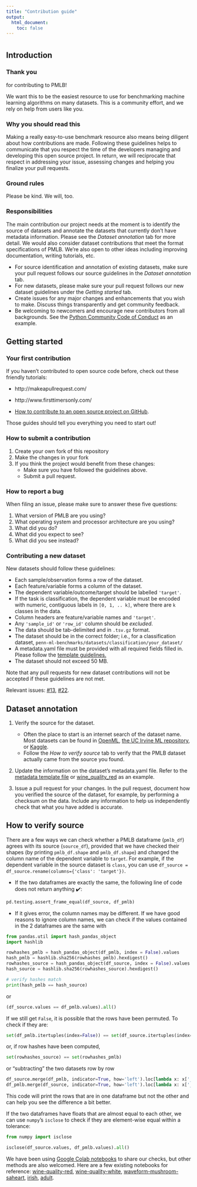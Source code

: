 ```yaml
---
title: "Contribution guide"
output:
  html_document:
    toc: false
---
```


# {.tabset}
## Introduction
### Thank you

for contributing to PMLB!

We want this to be the easiest resource to use for benchmarking machine learning algorithms on many datasets.
This is a community effort, and we rely on help from users like you.


### Why you should read this

Making a really easy-to-use benchmark resource also means being diligent about how contributions are made.
Following these guidelines helps to communicate that you respect the time of the developers managing and developing this open source project.
In return, we will reciprocate that respect in addressing your issue, assessing changes and helping you finalize your pull requests.

### Ground rules
Please be kind.
We will, too.

### Responsibilities
The main contribution our project needs at the moment is to identify the source of datasets and annotate the datasets that currently don't have metadata information.
Please see the *Dataset annotation* tab for more detail.
We would also consider dataset contributions that meet the format specifications of PMLB.
We're also open to other ideas including improving documentation, writing tutorials, etc.

 * For source identification and annotation of existing datasets, make sure your pull request follows our source guidelines in the *Dataset annotation* tab.
 * For new datasets, please make sure your pull request follows our new dataset guidelines under the *Getting started* tab.
 * Create issues for any major changes and enhancements that you wish to make. Discuss things transparently and get community feedback.
 * Be welcoming to newcomers and encourage new contributors from all backgrounds. See the [Python Community Code of Conduct](https://www.python.org/psf/codeofconduct/) as an example.

## Getting started
### Your first contribution

If you haven't contributed to open source code before, check out these friendly tutorials:


 * http://makeapullrequest.com/
 
 * http://www.firsttimersonly.com/
 
 * [How to contribute to an open source project on GitHub](https://egghead.io/series/how-to-contribute-to-an-open-source-project-on-github).


Those guides should tell you everything you need to start out!

### How to submit a contribution

1. Create your own fork of this repository
2. Make the changes in your fork
3. If you think the project would benefit from these changes:
    * Make sure you have followed the guidelines above.
    * Submit a pull request.

### How to report a bug

When filing an issue, please make sure to answer these five questions:

1. What version of PMLB are you using?
2. What operating system and processor architecture are you using?
3. What did you do?
4. What did you expect to see?
5. What did you see instead?

### Contributing a new dataset

New datasets should follow these guidelines:

 - Each sample/observation forms a row of the dataset.
 - Each feature/variable forms a column of the dataset.
 - The dependent variable/outcome/target should be labelled `'target'`.
 - If the task is classification, the dependent variable must be encoded with numeric, contiguous labels in `[0, 1, .. k]`, where there are `k` classes in the data.
 - Column headers are feature/variable names and `'target'`.
 - Any `'sample_id'` or `'row_id'` column should be *excluded*.
 - The data should be tab-delimited and in `.tsv.gz` format.
 - The dataset should be in the correct folder; i.e., for a classification dataset, `penn-ml-benchmarks/datasets/classification/your_dataset/`
 - A metadata.yaml file must be provided with all required fields filled in. Please follow the [template guidelines.](https://github.com/EpistasisLab/penn-ml-benchmarks/blob/812e6973611c583c2f537693f582acc4feb69ff5/metadata_template.yaml)
 - The dataset should not exceed 50 MB.


Note that any pull requests for new dataset contributions will not be accepted if these guidelines are not met.


Relevant issues: [#13](https://github.com/EpistasisLab/penn-ml-benchmarks/issues/13), [#22](https://github.com/EpistasisLab/penn-ml-benchmarks/issues/22).


## Dataset annotation

1. Verify the source for the dataset.
    - Often the place to start is an internet search of the dataset name.
    Most datasets can be found in [OpenML](https://www.openml.org/), [the UC Irvine ML repository](http://archive.ics.uci.edu/ml/index.php), or [Kaggle](https://kaggle.com).
    - Follow the *How to verify source* tab to verify that the PMLB dataset actually came from the source you found.

2. Update the information on the dataset's metadata.yaml file.
Refer to the [metadata template file](https://github.com/EpistasisLab/penn-ml-benchmarks/blob/812e6973611c583c2f537693f582acc4feb69ff5/metadata_template.yaml) or [wine_quality_red](https://github.com/EpistasisLab/penn-ml-benchmarks/blob/812e6973611c583c2f537693f582acc4feb69ff5/datasets/wine_quality_red/metadata.yaml) as an example.

3. Issue a pull request for your changes. In the pull request, document how you verified the source of the dataset, for example, by performing a checksum on the data. Include any information to help us independently check that what you have added is accurate.


## How to verify source

There are a few ways we can check whether a PMLB dataframe (`pmlb_df`) agrees with its source (`source_df`), provided that we have checked their shapes (by printing `pmlb_df.shape` and `pmlb_df.shape`) and changed the column name of the dependent variable to `target`. For example, if the dependent variable in the source dataset is `class`, you can use `df_source = df_source.rename(columns={'class': 'target'})`.

- If the two dataframes are exactly the same, the following line of code does not return anything ✔️:

``` python
pd.testing.assert_frame_equal(df_source, df_pmlb)
```

- If it gives error, the column names may be different. If we have good reasons to ignore column names, we can check if the values contained in the 2 dataframes are the same with

``` python
from pandas.util import hash_pandas_object
import hashlib

rowhashes_pmlb = hash_pandas_object(df_pmlb, index = False).values
hash_pmlb = hashlib.sha256(rowhashes_pmlb).hexdigest()
rowhashes_source = hash_pandas_object(df_source, index = False).values
hash_source = hashlib.sha256(rowhashes_source).hexdigest()

# verify hashes match
print(hash_pmlb == hash_source)
```

or

``` python
(df_source.values == df_pmlb.values).all()
```
If we still get `False`, it is possible that the rows have been permuted. To check if they are:

``` python
set(df_pmlb.itertuples(index=False)) == set(df_source.itertuples(index=False))
```

or, if row hashes have been computed,

```python
set(rowhashes_source) == set(rowhashes_pmlb)
```

or "subtracting" the two datasets row by row

``` python
df_source.merge(df_pmlb, indicator=True, how='left').loc[lambda x: x['_merge']!='both']
df_pmlb.merge(df_source, indicator=True, how='left').loc[lambda x: x['_merge']!='both']
```

This code will print the rows that are in one dataframe but not the other and can help you see the difference a bit better.

If the two dataframes have floats that are almost equal to each other, we can use `numpy`'s `isclose` to check if they are element-wise equal within a tolerance:

``` python
from numpy import isclose

isclose(df_source.values, df_pmlb.values).all()
```

We have been using [Google Colab notebooks](https://colab.research.google.com/) to share our checks, but other methods are also welcomed.
Here are a few existing notebooks for reference:
[wine-quality-red](https://colab.research.google.com/drive/1N48BWz6IdeyIDUM3ROhd1wUPjhhL-Vz4#scrollTo=yxujo7a_gjMV),
[wine-quality-white](https://colab.research.google.com/drive/1z_aFLydv2xMjDWwYIGGbW5N8_XFraysT),
[waveform-mushroom-saheart](https://colab.research.google.com/drive/1DyB2oqenINVmJzFLkwjPKYv0iAb5Mz02#scrollTo=5QZDL8Yffx62),
[irish](https://colab.research.google.com/drive/1gB7r_CN8LrWG3nOqCS3AXJ7enj_Ssavk?usp=sharing#scrollTo=ioB2C8bb_WGa),
[adult](https://colab.research.google.com/drive/1s2J0v2Ubzj0-CxzgQnxdmAAVoK33a1AY#scrollTo=-gBzhYeQMi3t).
